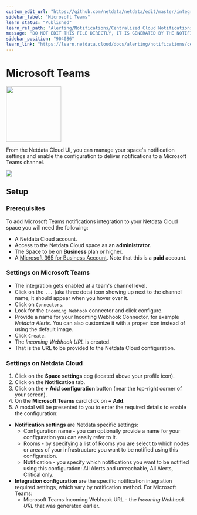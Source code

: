 ```yaml
---
custom_edit_url: "https://github.com/netdata/netdata/edit/master/integrations/cloud-notifications/metadata.yaml"
sidebar_label: "Microsoft Teams"
learn_status: "Published"
learn_rel_path: "Alerting/Notifications/Centralized Cloud Notifications"
message: "DO NOT EDIT THIS FILE DIRECTLY, IT IS GENERATED BY THE NOTIFICATION'S metadata.yaml FILE"
sidebar_position: "904086"
learn_link: "https://learn.netdata.cloud/docs/alerting/notifications/centralized-cloud-notifications/microsoft-teams"
---
```



# Microsoft Teams


<img src="https://netdata.cloud/img/teams.svg" width="150"/>


From the Netdata Cloud UI, you can manage your space's notification settings and enable the configuration to deliver notifications to a Microsoft Teams channel.


<img src="https://img.shields.io/badge/maintained%20by-Netdata-%2300ab44" />

## Setup

### Prerequisites

To add Microsoft Teams notifications integration to your Netdata Cloud space you will need the following:

- A Netdata Cloud account.
- Access to the Netdata Cloud space as an **administrator**.
- The Space to be on **Business** plan or higher.
- A [Microsoft 365 for Business Account](https://www.microsoft.com/en-us/microsoft-365/business). Note that this is a **paid** account.

### Settings on Microsoft Teams

- The integration gets enabled at a team's channel level.
- Click on the `...` (aka three dots) icon showing up next to the channel name, it should appear when you hover over it.
- Click on `Connectors`.
- Look for the `Incoming Webhook` connector and click configure.
- Provide a name for your Incoming Webhook Connector, for example _Netdata Alerts_. You can also customize it with a proper icon instead of using the default image.
- Click `Create`.
- The _Incoming Webhook URL_ is created.
- That is the URL to be provided to the Netdata Cloud configuration.

### Settings on Netdata Cloud

1. Click on the **Space settings** cog (located above your profile icon).
2. Click on the **Notification** tab.
3. Click on the **+ Add configuration** button (near the top-right corner of your screen).
4. On the **Microsoft Teams** card click on **+ Add**.
5. A modal will be presented to you to enter the required details to enable the configuration:
  * **Notification settings** are Netdata specific settings:
      - Configuration name - you can optionally provide a name for your configuration  you can easily refer to it.
      - Rooms - by specifying a list of Rooms you are select to which nodes or areas of your infrastructure you want to be notified using this configuration.
      - Notification - you specify which notifications you want to be notified using this configuration: All Alerts and unreachable, All Alerts, Critical only.
  * **Integration configuration** are the specific notification integration required settings, which vary by notification method. For Microsoft Teams:
      - Microsoft Teams Incoming Webhook URL - the _Incoming Webhook URL_ that was generated earlier.


